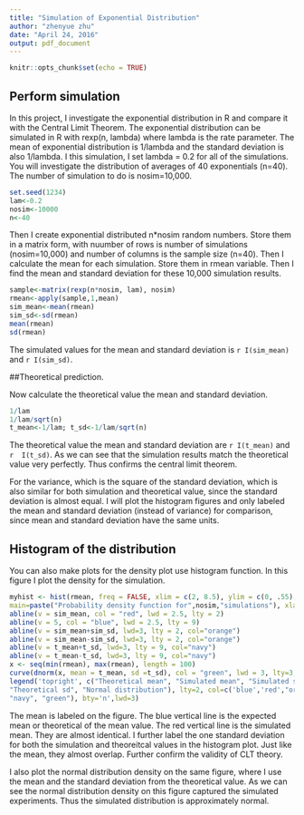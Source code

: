 ```yaml
---
title: "Simulation of Exponential Distribution"
author: "zhenyue zhu"
date: "April 24, 2016"
output: pdf_document
---
```


```r
knitr::opts_chunk$set(echo = TRUE)
```

## Perform simulation

In this project, I investigate the exponential distribution in R and compare it with
the Central Limit Theorem. The exponential distribution can be simulated in R with 
rexp(n, lambda) where lambda is the rate parameter. The mean of exponential 
distribution is 1/lambda and the standard deviation is also 1/lambda. 
I this simulation, I set lambda = 0.2 for all of the simulations. You will 
investigate the distribution of averages of 40 exponentials (n=40). 
The number of simulation to do is nosim=10,000. 

```r
set.seed(1234)
lam<-0.2
nosim<-10000
n<-40
```

Then I create exponential distributed n*nosim random numbers. Store them in a matrix
form, with nuumber of rows is number of simulations (nosim=10,000) and number of 
columns is the sample size  (n=40). Then I calculate the mean for each simulation.
Store them in rmean variable. Then I find the mean and standard deviation 
for these 10,000 simulation results.

```r
sample<-matrix(rexp(n*nosim, lam), nosim)
rmean<-apply(sample,1,mean)
sim_mean<-mean(rmean)
sim_sd<-sd(rmean)
mean(rmean)
sd(rmean)
```

The simulated values for the mean and standard deviation is `r I(sim_mean)` and 
`r I(sim_sd)`.

##Theoretical prediction.

Now calculate the theoretical value the mean and standard deviation.
```r
1/lam
1/lam/sqrt(n)
t_mean<-1/lam; t_sd<-1/lam/sqrt(n)
```
The theoretical value the mean and standard deviation are `r I(t_mean)` and `r 
I(t_sd)`. As we can see that the simulation results match the theoretical value very
perfectly. Thus confirms the central limit theorem.

For the variance, which is the square of the standard deviation, which is also 
similar for both simulation and theoretical value, since the standard deviation is 
almost equal. I will plot the histogram figures and only labeled the mean and 
standard deviation (instead of variance) for comparison, since mean and standard 
deviation have the same units. 

## Histogram of the distribution
You can also make plots for the density plot use histogram function.
In this figure I plot the density for the simulation. 
```r
myhist <- hist(rmean, freq = FALSE, xlim = c(2, 8.5), ylim = c(0, .55), breaks=30, 
main=paste("Probability density function for",nosim,"simulations"), xlab = "Values")
abline(v = sim_mean, col = "red", lwd = 2.5, lty = 2)
abline(v = 5, col = "blue", lwd = 2.5, lty = 9)
abline(v = sim_mean+sim_sd, lwd=3, lty = 2, col="orange")
abline(v = sim_mean-sim_sd, lwd=3, lty = 2, col="orange")
abline(v = t_mean+t_sd, lwd=3, lty = 9, col="navy")
abline(v = t_mean-t_sd, lwd=3, lty = 9, col="navy")
x <- seq(min(rmean), max(rmean), length = 100) 
curve(dnorm(x, mean = t_mean, sd =t_sd), col = "green", lwd = 3, lty=3, add = TRUE)
legend('topright', c("Theoretical mean", "Simulated mean", "Simulated sd", 
"Theoretical sd", "Normal distribution"), lty=2, col=c('blue','red',"orange",
"navy", "green"), bty='n',lwd=3)
```
The mean is labeled on the 
figure. The blue vertical line is the expected mean or theoretical of the mean 
value. The red vertical line is the simulated mean. They are almost identical.
I further label the one standard deviation for both the simulation and theoreitcal 
values in the histogram plot. Just like the mean, they almost overlap. Further 
confirm the validity of CLT theory. 

I also plot the normal distribution density on the same figure, where I use the mean
and the standard deviation from the theoretical value. As we can see the normal 
distribution density on this figure captured the simulated experiments. Thus the 
simulated distribution is approximately normal.

